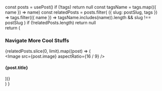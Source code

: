 
  const posts = usePost()
  if (!tags) return null
  const tagsName = tags.map(({ name }) => name)
  const relatedPosts = posts.filter(
    ({ slug: postSlug, tags }) =>
      tags.filter(({ name }) => tagsName.includes(name)).length &&
      slug !== postSlug
  )
  if (!relatedPosts.length) return null  
  return (
    <Section mt="10" py="8" mb="10" pl="5" pr="5">
      <H3 textAlign="center" mb="12" fontSize="3xl">
        Navigate More Cool Stuffs
      </H3>
      <Grid col="1|2|2|3" maxW="1200" mx="auto" gap="10">
        {relatedPosts.slice(0, limit).map((post) => (
          <Span boxShadow="3xl" borderRadius="2xl" bg="muted"><Article key={post.slug}>
            <Link to={post.slug} d="block">
              <Image src={post.image} aspectRatio={16 / 9} />
            </Link>
            <H4 pt="2" pb="10" pl="2" pr="2" textAlign="center" mt="4" mb="0" fontSize="xl" lineHeight="normal">
              <Link to={post.slug}>{post.title}</Link>
            </H4>
          </Article></Span>
        ))}
      </Grid>
    </Section>
  )
}